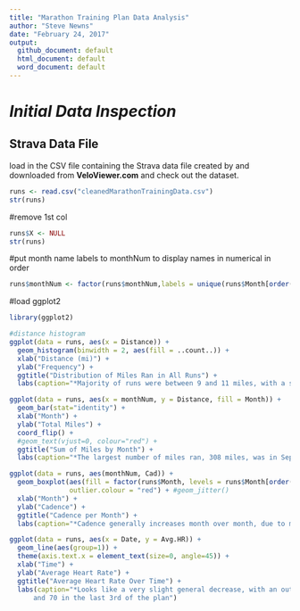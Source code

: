 ```yaml
---
title: "Marathon Training Plan Data Analysis"
author: "Steve Newns"
date: "February 24, 2017"
output:
  github_document: default
  html_document: default
  word_document: default
---
```


# *Initial Data Inspection*

## Strava Data File

load in the CSV file containing the Strava data file created by and downloaded from **VeloViewer.com** and check out the dataset.

```r
runs <- read.csv("cleanedMarathonTrainingData.csv")
str(runs)
```

#remove 1st col
```r
runs$X <- NULL
str(runs)
```

#put month name labels to monthNum to display names in numerical in order
```r
runs$monthNum <- factor(runs$monthNum,labels = unique(runs$Month[order(runs$monthNum)]))
```


#load ggplot2
```r
library(ggplot2)

#distance histogram
ggplot(data = runs, aes(x = Distance)) + 
  geom_histogram(binwidth = 2, aes(fill = ..count..)) + 
  xlab("Distance (mi)") + 
  ylab("Frequency") + 
  ggtitle("Distribution of Miles Ran in All Runs") + 
  labs(caption="*Majority of runs were between 9 and 11 miles, with a suprisingly low number of runs between 7 and 9 miles")
```


```r
ggplot(data = runs, aes(x = monthNum, y = Distance, fill = Month)) + 
  geom_bar(stat="identity") +
  xlab("Month") + 
  ylab("Total Miles") + 
  coord_flip() + 
  #geom_text(vjust=0, colour="red") +
  ggtitle("Sum of Miles by Month") + 
  labs(caption="*The largest number of miles ran, 308 miles, was in September")
```

```r
ggplot(data = runs, aes(monthNum, Cad)) + 
  geom_boxplot(aes(fill = factor(runs$Month, levels = runs$Month[order(runs$monthNum)], ordered = TRUE)), 
               outlier.colour = "red") + #geom_jitter()
  xlab("Month") + 
  ylab("Cadence") + 
  ggtitle("Cadence per Month") + 
  labs(caption="*Cadence generally increases month over month, due to more workouts, or improved form?")
```

```r
ggplot(data = runs, aes(x = Date, y = Avg.HR)) + 
  geom_line(aes(group=1)) +
  theme(axis.text.x = element_text(size=0, angle=45)) +
  xlab("Time") + 
  ylab("Average Heart Rate") + 
  ggtitle("Average Heart Rate Over Time") + 
  labs(caption="*Looks like a very slight general decrease, with an outlier of about 100 in the 1st third of the plan
      and 70 in the last 3rd of the plan")
 
```
  
  